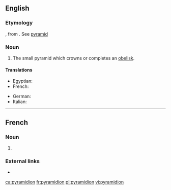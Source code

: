 {{also|Pyramidion}}
==English==

===Etymology===
{{etyl|NL.|en}}, from {{etyl|la|en}} {{term|pyramis||lang=la}}. See [[pyramid]]

===Noun===
{{en-noun|pyramidia|pyramidions}}

# The small pyramid which crowns or completes an [[obelisk]].

====Translations====
{{trans-top|miniature pyramid}}
* Egyptian: {{t-needed|egy}}
* French: {{t+|fr|pyramidion|m}}
{{trans-mid}}
* German: {{t+|de|Pyramidion|m}}
* Italian: {{t|it|piramidione|m}}
{{trans-bottom}}

----

==French==

===Noun===
{{fr-noun|m}}

# {{l|en|pyramidion}}

===External links===
* {{R:TLFi}}

[[ca:pyramidion]]
[[fr:pyramidion]]
[[pl:pyramidion]]
[[vi:pyramidion]]
